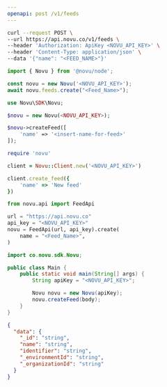 ```yaml
---
openapi: post /v1/feeds
---
```



<ApikeyWarning />

<RequestExample>

```bash cURL
curl --request POST \
--url https://api.novu.co/v1/feeds \
--header 'Authorization: ApiKey <NOVU_API_KEY>' \
--header 'Content-Type: application/json' \
--data '{"name": "<FEED_NAME>"}'
```

```javascript Node.js
import { Novu } from '@novu/node';

const novu = new Novu('<NOVU_API_KEY>');
await novu.feeds.create("<Feed_Name>");
```

```php PHP
use Novu\SDK\Novu;

$novu = new Novu(<NOVU_API_KEY>);

$novu->createFeed([
    'name' => '<insert-name-for-feed>'
]);
```

```ruby Ruby
require 'novu'

client = Novu::Client.new('<NOVU_API_KEY>')

client.create_feed({
    'name' => 'New feed'
})
```

```python Python
from novu.api import FeedApi

url = "https://api.novu.co"
api_key = "<NOVU_API_KEY>"
novu = FeedApi(url, api_key).create(
    name = "<Feed_Name>",
)
```

```java Java
import co.novu.sdk.Novu;

public class Main {
    public static void main(String[] args) {
        String apiKey = "<NOVU_API_KEY>";

        Novu novu = new Novu(apiKey);
        novu.createFeed(body);
    }
}
```

</RequestExample>

<ResponseExample>

```json Response
{
  "data": {
    "_id": "string",
    "name": "string",
    "identifier": "string",
    "_environmentId": "string",
    "_organizationId": "string"
  }
}
```

</ResponseExample>
